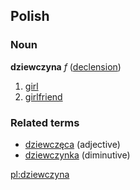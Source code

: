==Polish==
===Noun===
'''dziewczyna''' ''f'' ([[Wiktionary Appendix:Polish hard feminine noun declension|declension]])
# [[girl]]
# [[girlfriend]]


===Related terms===
* [[dziewczęca]] (adjective)
* [[dziewczynka]] (diminutive)

[[pl:dziewczyna]]